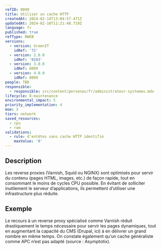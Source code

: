 ```yaml
---
refID: 0099
title: Utiliser un cache HTTP
createdAt: 2024-02-14T13:04:57.471Z
updatedAt: 2024-02-16T11:21:48.719Z
language: fr
published: true
refType: RWEB
versions:
  - version: GreenIT
    idRef: '72'
  - version: 2.0.0
    idRef: '0103'
  - version: 3.0.0
    idRef: 0099
  - version: 4.0.0
    idRef: 0099
people: TBD
responsible:
  - responsible: src/content/personas/fr/administrateur-systemes.mdx
lifecycle: 8-maintenance
environmental_impact: 5
priority_implementation: 4
moe: 3
tiers: network
saved_resources:
  - cpu
  - ram
validations:
  - rule: d'entêtes sans cache HTTP identifié
    maxValue: '0'
---
```


## Description

Les reverse proxies (Varnish, Squid ou NGINX) sont optimisés pour servir du contenu (pages HTML, images, etc.) de façon rapide, tout en consommant le moins de cycles CPU possible. En évitant de solliciter inutilement le serveur d’applications, ils permettent d’utiliser une infrastructure plus réduite.

## Exemple

Le recours à un reverse proxy spécialisé comme Varnish réduit drastiquement le temps nécessaire pour servir les pages dynamiques, tout en augmentant la capacité du CMS (Drupal, ici)
à en délivrer un grand nombre en même temps. On constate également qu’un cache généraliste comme APC n’est pas adapté (source : Asymptotix).
